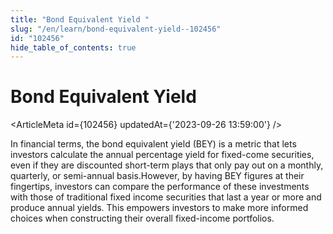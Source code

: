 ```yaml
---
title: "Bond Equivalent Yield "
slug: "/en/learn/bond-equivalent-yield--102456"
id: "102456"
hide_table_of_contents: true
---
```



# Bond Equivalent Yield 

<ArticleMeta id={102456} updatedAt={'2023-09-26 13:59:00'} />
<div className='border-solid border-b border-t-0 my-4 border-[var(--ifm-color-gray-300)]' />

In financial terms, the bond equivalent yield (BEY) is a metric that lets investors calculate the annual percentage yield for fixed-come securities, even if they are discounted short-term plays that only pay out on a monthly, quarterly, or semi-annual basis.However, by having BEY figures at their fingertips, investors can compare the performance of these investments with those of traditional fixed income securities that last a year or more and produce annual yields. This empowers investors to make more informed choices when constructing their overall fixed-income portfolios.

